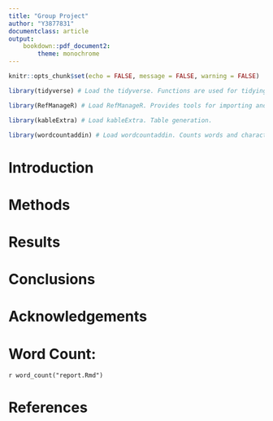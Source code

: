 ```yaml
---
title: "Group Project"
author: "Y3877831"
documentclass: article
output: 
    bookdown::pdf_document2:
        theme: monochrome
---
```


```r
knitr::opts_chunk$set(echo = FALSE, message = FALSE, warning = FALSE)
```

```r
library(tidyverse) # Load the tidyverse. Functions are used for tidying data and creating plots via ggplot2.

library(RefManageR) # Load RefManageR. Provides tools for importing and working with bibliographic references.

library(kableExtra) # Load kableExtra. Table generation.

library(wordcountaddin) # Load wordcountaddin. Counts words and characters in text in an R markdown document.
```

# Introduction

# Methods
 
# Results

# Conclusions

# Acknowledgements


# Word Count: 
`r word_count("report.Rmd")`

# References